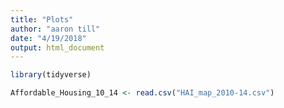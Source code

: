 ```yaml
---
title: "Plots"
author: "aaron till"
date: "4/19/2018"
output: html_document
---
```


```r
library(tidyverse)

```



```r

Affordable_Housing_10_14 <- read.csv("HAI_map_2010-14.csv")

```